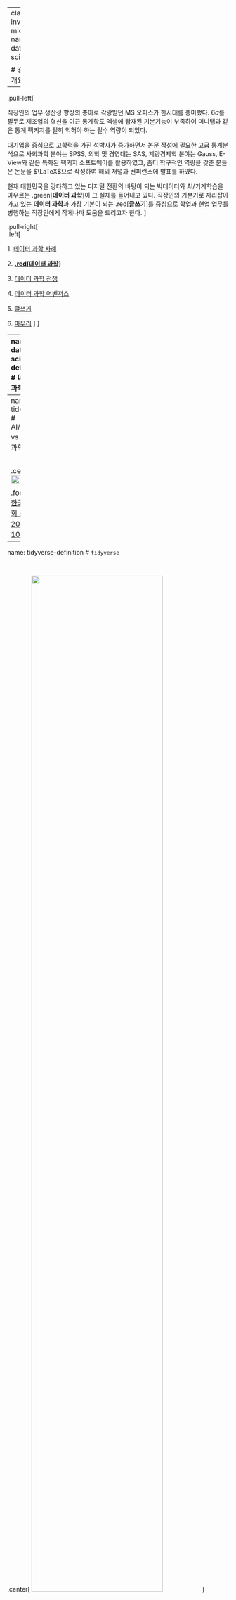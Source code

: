 
---
class: inverse, middle
name: data-science

# 강의 개요 

----

.pull-left[

직장인의 업무 생산성 향상의 총아로 각광받던 MS 오피스가 한시대를 풍미했다. 
$6\sigma$를 필두로 제조업의 혁신을 이끈 통계학도 엑셀에 탑재된 기본기능이 부족하여 미니탭과 같은 통계 팩키지를 필히 익혀야 하는 필수 역량이 되었다.

대기업을 중심으로 고학력을 가진 석박사가 증가하면서 논문 작성에 필요한 고급 통계분석으로 사회과학 분야는 SPSS, 의학 및 경영대는 SAS, 계량경제학 분야는 Gauss, E-View와 같은 특화된 팩키지 소프트웨어를 활용하였고, 좀더 학구적인 역량을 갖춘 분들은 논문을 $\LaTeX$으로 작성하여 해외 저널과 컨퍼런스에 발표를 하였다.

현재 대한민국을 강타하고 있는 디지털 전환의 바탕이 되는 빅데이터와 AI/기계학습을 아우르는 .green[**데이터 과학**]이 그 실체를 들어내고 있다. 직장인의 기본기로 자리잡아가고 있는 **데이터 과학**과 가장 기본이 되는 .red[**글쓰기**]를 중심으로 학업과 현업 업무를 병행하는 직장인에게 작게나마 도움을 드리고자 한다.
]

.pull-right[   
.left[

1\. [데이터 과학 사례](#data-science-case)

2\. **[.red[데이터 과학]](#data-science)**

3\. [데이터 과학 전쟁](#language-war)

4\. [데이터 과학 어벤저스](#data-science-avengers)

5\. [글쓰기](#writing)

6\. [마무리](#goodbye) 
]
] <!--end of right-column-->


---
name: data-science-definition
# 데이터 과학

데이터 사이언스(Data Science)는 데이터를 다루는 과학이다. 따라서 자연법칙을 다루는 자연과학과 맥이 닿아있다.
자연법칙을 측정하여 데이터프레임(`DataFrame`)으로 나타내면 **변수(Variable)**, **관측점(Observation)**, **값(Value)**으로 표현된다.

<img src="fig/data-science-overview.png" alt="데이터 사이언스 개요" width="100%" />


.footnote[
[Google Search - "데이터 과학"](https://www.google.com/search?q=%EB%8D%B0%EC%9D%B4%ED%84%B0+%EA%B3%BC%ED%95%99)
]

---
name: tidyverse
# AI/ML/DL vs 데이터 과학

<br>

.center[
<img src="fig/tidyvese_os.png" width="77%" />
]


.footnote[
[한국통계학회 소식지 2019년 10월호 ](https://statkclee.github.io/ds-authoring/ds-stat-tidyverse.html)
]

---
name: tidyverse-definition
# `tidyverse`

<br>

.center[
<img src="fig/maso_tidyverse.png" width="77%" />
]


.pull-left[

- 기존 자료구조를 재사용
- 파이프 연산자로 간단한 함수를 조합
- 함수형 프로그래밍을 적극 사용
- 기계가 아닌 인간을 위한 설계

]

.pull-right[
 
- Reuse existing data structures.
- Compose simple functions with the pipe.
- Embrace functional programming.
- Design for humans.

]


---
name: y-fx
# 30년의 변화를 그림으로 표현

.center[
<img src="fig/intree-xy-f.png" alt="XY" width="77%" />
]


.footnote[
[이광춘(2019-01-26), "Data Scientist 가 바라본 제조업의 발전 전략 및 방안", Intree 4.0 World Forum](https://statkclee.github.io/ds-authoring/intree-seminar-2019-01.html)
]

---
name: data-science-graph
## Big Data/AI/ML/Data Science

<br> 

.pull-left[
### Google Trends: 미국

![](fig/google-trends-comparison-us-1.png)
]

.pull-right[
### Google Trends: 대한민국

![](fig/google-trends-comparison-kr-1.png)
]

.footnote[
[이광춘 (2020-07-21), "기업운영혁신을 위한 데이터 과학: 기업의 활용방안", 포항산업과학연구원(RIST)](https://statkclee.github.io/ds-authoring/ds-rist.html)
]

---
name: data-science-resource
# 데이터 경제와 산업

.pull-left[
### 데이터 자원

![](fig/economist-bigdata-oil.png)
]

.pull-right[
### 파이프라인

![](fig/data-economy-industry.png)
]

.footnote[
[이광춘 (2020-07-21), "기업운영혁신을 위한 데이터 과학: 기업의 활용방안", 포항산업과학연구원(RIST)](https://statkclee.github.io/ds-authoring/ds-rist.html)
]

---
name: data-sciece-value
## 가치

<small>
<ul>
  <li>기술 분석(Descriptive Analytics): 무슨 일이 있었나? (What happened?)</li>
  <li>진단 분석(Diagnostic Analytics): 왜 일어났나? (Why did it happen?)</li>
  <li>예측 분석(Predictive Analytics): 무슨 일이 일어날까? (What will happen?)</li>
  <li>처방 분석(Prescriptive Analytics): 어떻게 그런 일을 일으킬까? (How can we make it happen?)</li>
</ul>
</small>

.center[
<img src="fig/ds-gartner.png" width = "80%" />
]


---
name: data-sciece-cost
# 패러다임의 변화

.pull-left[
### 비용

![](fig/data-science-cost.png)
]

.pull-right[
### 자동화 

![](fig/automated-machine-learning.png)
]

